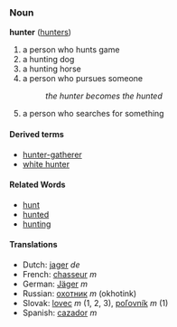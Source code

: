 === Noun ===
'''hunter''' ([[hunters]])

#a person who hunts game
#a hunting dog
#a hunting horse
#a person who pursues someone
#:''the hunter becomes the hunted''
#a person who searches for something

====Derived terms====
*[[hunter-gatherer]]
*[[white hunter]]

==== Related Words ====
* [[hunt]]
* [[hunted]]
* [[hunting]]

==== Translations ====
*Dutch: [[jager]] ''de''
*French: [[chasseur]] ''m''
*German: [[Jäger]] ''m''
*Russian: [[охотник]] ''m'' (okhotink)
*Slovak: [[lovec]] ''m'' (1, 2, 3), [[poľovník]] ''m'' (1)
*Spanish: [[cazador]] ''m''